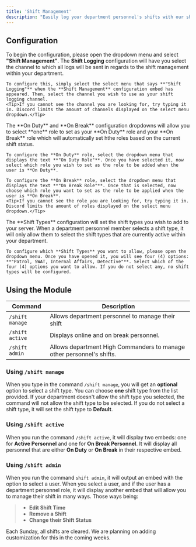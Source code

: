 ```yaml
---
title: 'Shift Management'
description: "Easily log your department personnel's shifts with our shift logging system!"
---
```


##  Configuration
To begin the configuration, please open the dropdown menu and select **"Shift Management"**.
<Tabs>
  <Tab title="Configure Shift Logging">
    The **Shift Logging** configuration will have you select the channel to which all logs will be sent in regards to the shift management within your department.

    To configure this, simply select the select menu that says **"Shift Logging"** when the **Shift Management** configuration embed has appeared. Then, select the channel you wish to use as your shift logging channel.
    <Tip>If you cannot see the channel you are looking for, try typing it in. Discord limits the amount of channels displayed on the select menu dropdown.</Tip>
  </Tab>
  <Tab title="Configure Shift Roles">
    The **On Duty** and **On Break** configuration dropdowns will allow you to select **one** role to set as your **On Duty** role and your **On Break** role which will automatically set hthe roles based on the current shift status.

    To configure the **On Duty** role, select the dropdown menu that displays the text **"On Duty Role"**. Once you have selected it, now select which role you wish to set as the role to be added when the user is **On Duty**.

    To configure the **On Break** role, select the dropdown menu that displays the text **"On Break Role"**. Once that is selected, now choose which role you want to set as the role to be applied when the user is **On Break**.
    <Tip>If you cannot see the role you are looking for, try typing it in. Discord limits the amount of roles displayed on the select menu dropdown.</Tip>
  </Tab>
  <Tab title="Configure Shift Types">
    The **Shift Types** configuration will set the shift types you wish to add to your server. When a department personnel member selects a shift type, it will only allow them to select the shift types that are currently active within your department.

    To configure which **Shift Types** you want to allow, please open the dropdown menu. Once you have opened it, you will see four (4) options: **"Patrol, SWAT, Internal Affairs, Detective"**. Select which of the four (4) options you want to allow. If you do not select any, no shift types will be configured. 
  </Tab>
</Tabs>

##  Using the Module

| Command        | Description                                                            |                   
| -------------- | ---------------------------------------------------------------------- |
| `/shift manage`| Allows department personnel to manage their shift                      |
| `/shift active`| Displays online and on break personnel.                                |
| `/shift admin` | Allows department High Commanders to manage other personnel's shifts.  |


### Using `/shift manage`
When you type in the command `/shift manage`, you will get an **optional** option to select a shift type. You can choose **one** shift type from the list provided. If your department doesn't allow the shift type you selected, the command will not allow the shift type to be selected.
<Tip>If you do not select a shift type, it will set the shift type to **Default**.</Tip>

### Using `/shift active`
When you run the command `/shift active`, it will display two embeds: one for **Active Personnel** and one for **On Break Personnel**. It will display all personnel that are either **On Duty** or **On Break** in their respective embed.

### Using `/shift admin`
When you run the command `shift admin`, it will output an embed with the option to select a user. When you select a user, and if the user has a department personnel role, it will display another embed that will allow you to manage their shift in many ways. Those ways being:
> - **Edit Shift Time**
> - **Remove a Shift**
> - **Change their Shift Status**

<Warning>Each Sunday, all shifts are cleared. We are planning on adding customization for this in the coming weeks.</Warning>
